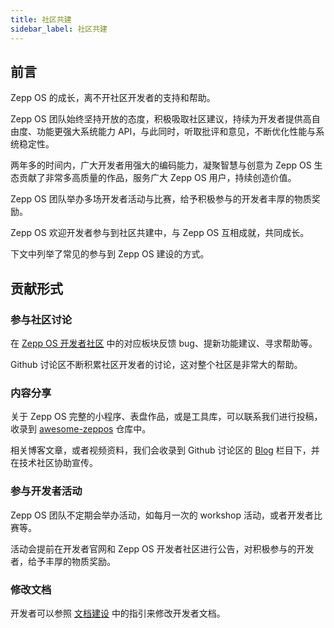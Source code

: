 ```yaml
---
title: 社区共建
sidebar_label: 社区共建
---
```


## 前言

Zepp OS 的成长，离不开社区开发者的支持和帮助。

Zepp OS 团队始终坚持开放的态度，积极吸取社区建议，持续为开发者提供高自由度、功能更强大系统能力 API，与此同时，听取批评和意见，不断优化性能与系统稳定性。

两年多的时间内，广大开发者用强大的编码能力，凝聚智慧与创意为 Zepp OS 生态贡献了非常多高质量的作品，服务广大 Zepp OS 用户，持续创造价值。

Zepp OS 团队举办多场开发者活动与比赛，给予积极参与的开发者丰厚的物质奖励。

Zepp OS 欢迎开发者参与到社区共建中，与 Zepp OS 互相成就，共同成长。

下文中列举了常见的参与到 Zepp OS 建设的方式。

## 贡献形式

### 参与社区讨论

在 [Zepp OS 开发者社区](../community.md) 中的对应板块反馈 bug、提新功能建议、寻求帮助等。

Github 讨论区不断积累社区开发者的讨论，这对整个社区是非常大的帮助。

### 内容分享

关于 Zepp OS 完整的小程序、表盘作品，或是工具库，可以联系我们进行投稿，收录到 [awesome-zeppos](https://github.com/zepp-health/awesome-zeppos) 仓库中。

相关博客文章，或者视频资料，我们会收录到 Github 讨论区的 [Blog](https://github.com/orgs/zepp-health/discussions/categories/blog) 栏目下，并在技术社区协助宣传。

### 参与开发者活动

Zepp OS 团队不定期会举办活动，如每月一次的 workshop 活动，或者开发者比赛等。

活动会提前在开发者官网和 Zepp OS 开发者社区进行公告，对积极参与的开发者，给予丰厚的物质奖励。

### 修改文档

开发者可以参照 [文档建设](./document-construction.mdx) 中的指引来修改开发者文档。
